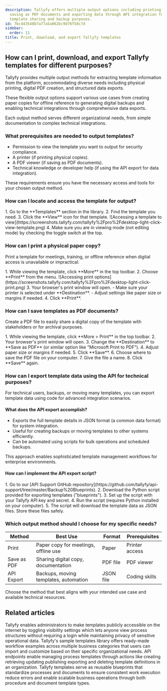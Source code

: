 ```yaml
---
description: Tallyfy offers multiple output options including printing physical copies
  saving as PDF documents and exporting data through API integration for efficient
  template sharing and backup purposes.
id: 7bc443548b7a77a5a062bc9d76f58c7d
sidebar:
  order: 11
title: Print, download, and export Tallyfy templates
---
```



## How can I print, download, and export Tallyfy templates for different purposes?

Tallyfy provides multiple output methods for extracting template information from the platform, accommodating diverse needs including physical printing, digital PDF creation, and structured data exports.

These flexible output options support various use cases from creating paper copies for offline reference to generating digital backups and enabling technical integrations through comprehensive data exports.

Each output method serves different organizational needs, from simple documentation to complex technical integrations.

### What prerequisites are needed to output templates?
- Permission to view the template you want to output for security compliance.
- A printer (if printing physical copies).
- A PDF viewer (if saving as PDF documents).
- Technical knowledge or developer help (if using the API export for data integration).

These requirements ensure you have the necessary access and tools for your chosen output method.

### How can I locate and access the template for output?

<Steps>
1. Go to the **Templates** section in the library.
2. Find the template you need.
3. Click the **View** icon for that template.
   ![Accessing a template to view](https://screenshots.tallyfy.com/tallyfy%2Fpro%2Fdesktop-light-click-view-template.png)
4. Make sure you are in viewing mode (not editing mode) by checking the toggle switch at the top.
</Steps>

### How can I print a physical paper copy?

Print a template for meetings, training, or offline reference when digital access is unavailable or impractical.

<Steps>
1. While viewing the template, click **More** in the top toolbar.
2. Choose **Print** from the menu.
   ![Accessing print options](https://screenshots.tallyfy.com/tallyfy%2Fpro%2Fdesktop-light-click-print.png)
3. Your browser's print window will open.
   - Make sure your printer is selected under **Destination**.
   - Adjust settings like paper size or margins if needed.
4. Click **Print**.
</Steps>

### How can I save templates as PDF documents?

Create a PDF file to easily share a digital copy of the template with stakeholders or for archival purposes.

<Steps>
1. While viewing the template, click **More > Print** in the top toolbar.
2. Your browser's print window will open.
3. Change the **Destination** to **Save as PDF** (or similar option like "Microsoft Print to PDF").
4. Adjust paper size or margins if needed.
5. Click **Save**.
6. Choose where to save the PDF file on your computer.
7. Give the file a name.
8. Click **Save** again.
</Steps>

### How can I export template data using the API for technical purposes?

For technical users, backups, or moving many templates, you can export template data using code for advanced integration scenarios.

#### What does the API export accomplish?
- Exports the full template details in JSON format (a common data format) for system integration.
- Useful for creating backups or moving templates to other systems efficiently.
- Can be automated using scripts for bulk operations and scheduled backups.

This approach enables sophisticated template management workflows for enterprise environments.

#### How can I implement the API export script?
<Steps>
1. Go to our [API Support GitHub repository](https://github.com/tallyfy/api-support/tree/master/Backup%20Blueprints).
2. Download the Python script provided for exporting templates ("blueprints").
3. Set up the script with your Tallyfy API key and secret.
4. Run the script (requires Python installed on your computer).
5. The script will download the template data as JSON files. Store these files safely.
</Steps>

### Which output method should I choose for my specific needs?

| Method     | Best Use                               | Format   | Prerequisites |
|------------|----------------------------------------|----------|---------------|
| Print      | Paper copy for meetings, offline use  | Paper    | Printer access|
| Save as PDF| Sharing digital copy, documentation    | PDF file | PDF viewer    |
| API Export | Backups, moving templates, automation | JSON file| Coding skills |

Choose the method that best aligns with your intended use case and available technical resources.


## Related articles
<CardGrid>
<LinkTitleCard header="<b>Templates > Publish a template</b>" href="/products/pro/documenting/templates/how-to-make-my-tallyfy-template-public/" > Tallyfy enables administrators to make templates publicly accessible on the internet by toggling visibility settings which lets anyone view process structures without requiring a login while maintaining privacy of sensitive operational data. </LinkTitleCard>
<LinkTitleCard header="<b>Templates > Sample templates</b>" href="/products/pro/documenting/templates/how-can-i-access-tallyfys-sample-templates/" > Tallyfy's sample templates library offers ready-made workflow examples across multiple business categories that users can import and customize based on their specific organizational needs. </LinkTitleCard>
<LinkTitleCard header="<b>Code Samples > Managing templates (blueprints)</b>" href="/products/pro/integrations/open-api/code-samples/templates/" > API endpoints enable managing process templates through actions like creating retrieving updating publishing exporting and deleting template definitions in an organization. </LinkTitleCard>
<LinkTitleCard header="<b>Documenting > Templates</b>" href="/products/pro/documenting/templates/" > Tallyfy templates serve as reusable blueprints that standardize processes and documents to ensure consistent work execution reduce errors and enable scalable business operations through both procedure and document template types. </LinkTitleCard>
</CardGrid>